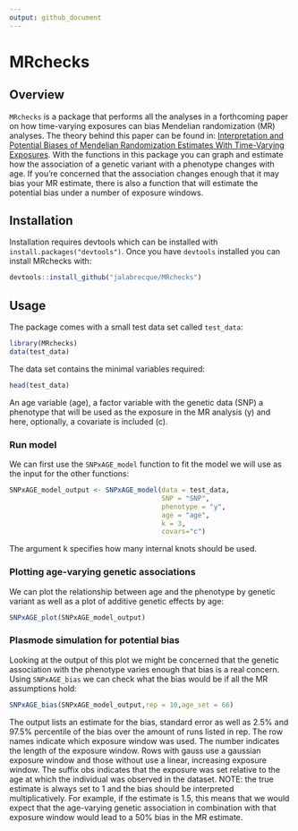```yaml
---
output: github_document
---
```


# MRchecks

## Overview

`MRchecks` is a package that performs all the analyses in a forthcoming paper on how time-varying exposures can bias Mendelian randomization (MR) analyses. The theory behind this paper can be found in: [Interpretation and Potential Biases of Mendelian Randomization Estimates With Time-Varying Exposures](https://pubmed.ncbi.nlm.nih.gov/30239571/). With the functions in this package you can graph and estimate how the association of a genetic variant with a phenotype changes with age. If you're concerned that the association changes enough that it may bias your MR estimate, there is also a function that will estimate the potential bias under a number of exposure windows.

## Installation

Installation requires devtools which can be installed with `install.packages("devtools")`. Once you have `devtools` installed you can install MRchecks with:

``` r
devtools::install_github("jalabrecque/MRchecks")
```

## Usage

The package comes with a small test data set called `test_data`:

```r
library(MRchecks)
data(test_data)
```

The data set contains the minimal variables required: 

```r
head(test_data)
```

An age variable (age), a factor variable with the genetic data (SNP) a phenotype that will be used as the exposure in the MR analysis (y) and here, optionally, a covariate is included  (c).

### Run model

We can first use the `SNPxAGE_model` function to fit the model we will use as the input for the other functions: 
```r
SNPxAGE_model_output <- SNPxAGE_model(data = test_data,
                                      SNP = "SNP",
                                      phenotype = "y",
                                      age = "age",
                                      k = 3,
                                      covars="c")
```

The argument k specifies how many internal knots should be used.

### Plotting age-varying genetic associations

We can plot the relationship between age and the phenotype by genetic variant as well as a plot of additive genetic effects by age:

```r
SNPxAGE_plot(SNPxAGE_model_output)
```


### Plasmode simulation for potential bias

Looking at the output of this plot we might be concerned that the genetic association with the phenotype varies enough that bias is a real concern. Using `SNPxAGE_bias` we can check what the bias would be if all the MR assumptions hold:

```r
SNPxAGE_bias(SNPxAGE_model_output,rep = 10,age_set = 66)
```

The output lists an estimate for the bias, standard error as well as 2.5% and 97.5% percentile of the bias over the amount of runs listed in rep. The row names indicate which exposure window was used. The number indicates the length of the exposure window. Rows with gauss use a gaussian exposure window and those without use a linear, increasing exposure window. The suffix obs indicates that the exposure was set relative to the age at which the individual was observed in the dataset. NOTE: the true estimate is always set to 1 and the bias should be interpreted multiplicatively. For example, if the estimate is 1.5, this means that we would expect that the age-varying genetic association in combination with that exposure window would lead to a 50% bias in the MR estimate. 
